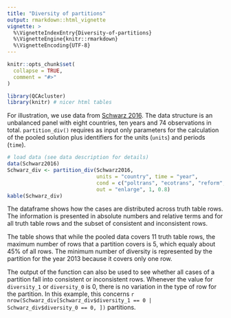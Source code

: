 ```yaml
---
title: "Diversity of partitions"
output: rmarkdown::html_vignette
vignette: >
  %\VignetteIndexEntry{Diversity-of-partitions}
  %\VignetteEngine{knitr::rmarkdown}
  %\VignetteEncoding{UTF-8}
---
```


```r
knitr::opts_chunk$set(
  collapse = TRUE,
  comment = "#>"
)
```

```r
library(QCAcluster)
library(knitr) # nicer html tables
```

For illustration, we use data from [Schwarz 2016](https://doi.org/10.1080/07036337.2016.1203309). The data structure is an unbalanced panel with eight countries, ten years and 74 observations in total. `partition_div()` requires as input only parameters for the calculation of the pooled solution plus identifiers for the units (`units`) and periods (`time`).
```r
# load data (see data description for details)
data(Schwarz2016)
Schwarz_div <- partition_div(Schwarz2016, 
                             units = "country", time = "year", 
                             cond = c("poltrans", "ecotrans", "reform", "conflict", "attention"), 
                             out = "enlarge", 1, 0.8)
kable(Schwarz_div)
```

The dataframe shows how the cases are distributed across truth table rows. The information is presented in absolute numbers and relative terms and for all truth table rows and the subset of consistent and inconsistent rows.

The table shows that while the pooled data covers 11 truth table rows, the maximum number of rows that a partition covers is 5, which equaly about 45% of all rows. The minimum number of diversity is represented by the partition for the year 2013 because it covers only one row.

The output of the function can also be used to see whether all cases of a partition fall into consistent or inconsistent rows. Whenever the value for `diversity_1` or `diversity_0` is 0, there is no variation in the type of row for the partition. In this example, this concerns `r nrow(Schwarz_div[Schwarz_div$diversity_1 == 0 | Schwarz_div$diversity_0 == 0, ])` partitions.

